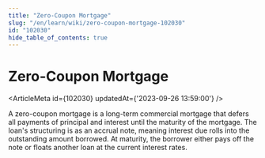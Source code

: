 ```yaml
---
title: "Zero-Coupon Mortgage"
slug: "/en/learn/wiki/zero-coupon-mortgage-102030"
id: "102030"
hide_table_of_contents: true
---
```



# Zero-Coupon Mortgage

<ArticleMeta id={102030} updatedAt={'2023-09-26 13:59:00'} />
<div className='border-solid border-b border-t-0 my-4 border-[var(--ifm-color-gray-300)]' />

A zero-coupon mortgage is a long-term commercial mortgage that defers all payments of principal and interest until the maturity of the mortgage. The loan's structuring is as an accrual note, meaning interest due rolls into the outstanding amount borrowed. At maturity, the borrower either pays off the note or floats another loan at the current interest rates.
